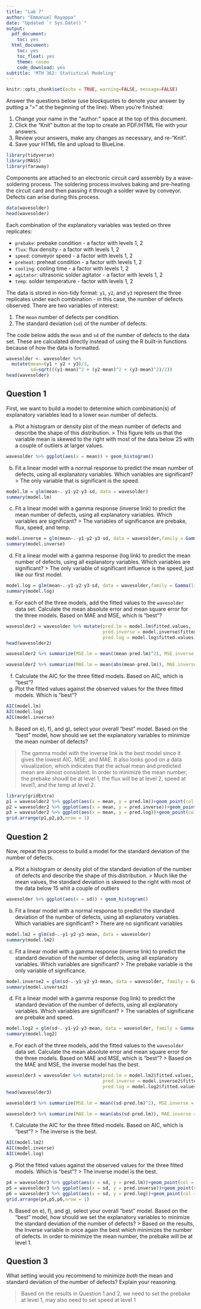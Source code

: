 ```yaml
---
title: "Lab 7"
author: "Emmanuel Rayappa"
date: "Updated `r Sys.Date()`"
output:
  pdf_document:
    toc: yes
  html_document:
    toc: yes
    toc_float: yes
    theme: cosmo
    code_download: yes
subtitle: 'MTH 362: Statistical Modeling'
---
```


```r
knitr::opts_chunk$set(echo = TRUE, warning=FALSE, message=FALSE)
```

Answer the questions below (use blockquotes to denote your answer by putting a ">" at the beginning of the line). When you're finished:

1.  Change your name in the "author:" space at the top of this document.
2.  Click the "Knit" button at the top to create an PDF/HTML file with your answers.
3.  Review your answers, make any changes as necessary, and re-"Knit".
4.  Save your HTML file and upload to BlueLine.

```r
library(tidyverse)
library(MASS)
library(faraway)
```

Components are attached to an electronic circuit card assembly by a wave-soldering process. The soldering process involves baking and pre-heating the circuit card and then passing it through a solder wave by conveyor. Defects can arise during this process.

```r
data(wavesolder)
head(wavesolder)
```

Each combination of the explanatory variables was tested on three replicates:

- `prebake`: prebake condition - a factor with levels 1, 2
- `flux`: flux density - a factor with levels 1, 2
- `speed`: conveyor speed - a factor with levels 1, 2
- `preheat`: preheat condition - a factor with levels 1, 2
- `cooling`: cooling time - a factor with levels 1, 2
- `agitator`: ultrasonic solder agitator - a factor with levels 1, 2
- `temp`: solder temperature - factor with levels 1, 2

The data is stored in non-tidy format: `y1`, `y2`, and `y3` represent the three replicates under each combination - in this case, the number of defects observed. There are two variables of interest:

1. The `mean` number of defects per condition.
2. The standard deviation (`sd`) of the number of defects.

The code below adds the `mean` and `sd` of the number of defects to the data set. These are calculated directly instead of using the R built-in functions because of how the data is formatted.

```r
wavesolder <- wavesolder %>%
  mutate(mean=(y1 + y2 + y3)/3,
         sd=sqrt(((y1-mean)^2 + (y2-mean)^2 + (y3-mean)^2)/2))
head(wavesolder)
```

## Question 1

First, we want to build a model to determine which combination(s) of explanatory variables lead to a lower `mean` number of defects.

a) Plot a histogram or density plot of the mean number of defects and describe the shape of this distribution.
> This figure tells us that the variable mean is skewed to the right with most of the data below 25 with a couple of outliers at larger values. 

```r
wavesolder %>% ggplot(aes(x = mean)) + geom_histogram()
```

b) Fit a linear model with a normal response to predict the mean number of defects, using all explanatory variables. Which variables are significant?
> The only variable that is significant is the speed. 

```r
model.lm = glm(mean~.-y1-y2-y3-sd, data = wavesolder)
summary(model.lm)
```

c) Fit a linear model with a gamma response (inverse link) to predict the mean number of defects, using all explanatory variables. Which variables are significant?
> The variables of significance are prebake, flux, speed, and temp.

```r
model.inverse = glm(mean~.-y1-y2-y3-sd, data = wavesolder,family = Gamma(link = "inverse"))
summary(model.inverse)
```

d) Fit a linear model with a gamma response (log link) to predict the mean number of defects, using all explanatory variables. Which variables are significant?
> The only variable of significant influence is the speed, just like our first model. 

```r
model.log = glm(mean~.-y1-y2-y3-sd, data = wavesolder,family = Gamma(link = "log"))
summary(model.log)
```

e) For each of the three models, add the fitted values to the `wavesolder` data set. Calculate the mean absolute error and mean square error for the three models. Based on MAE and MSE, which is "best"?

```r
wavesolder2 = wavesolder %>% mutate(pred.lm = model.lm$fitted.values,
                                    pred.inverse = model.inverse$fitted.values,
                                    pred.log = model.log$fitted.values)
head(wavesolder2)

wavesolder2 %>% summarize(MSE.lm = mean((mean-pred.lm)^2), MSE.inverse = mean((mean-pred.inverse)^2),MSE.log = mean((mean-pred.log)^2))

wavesolder2 %>% summarize(MAE.lm = mean(abs(mean-pred.lm)), MAE.inverse = mean(abs(mean-pred.inverse)^2),MAE.log = mean(abs(mean-pred.log)))

```

f) Calculate the AIC for the three fitted models. Based on AIC, which is "best"?
g) Plot the fitted values against the observed values for the three fitted models. Which is "best"?

```r
AIC(model.lm)
AIC(model.log)
AIC(model.inverse)
```

h) Based on e), f), and g), select your overall "best" model. Based on the "best" model, how should we set the explanatory variables to minimize the mean number of defects?

> The gamma model with the inverse link is the best model since it gives the lowest AIC, MSE, and MAE. It also looks good on a data visualization, which indicates that the actual mean and predicted mean are almost consistent. In order to minimize the mean number, the prebake shoudl be at level 1, the flux will be at level 2, speed at level1, and the temp at level 2. 

```r
library(gridExtra)
p1 = wavesolder2 %>% ggplot(aes(x = mean, y = pred.lm))+geom_point(col = "black")
p2 = wavesolder2 %>% ggplot(aes(x = mean, y = pred.inverse))+geom_point(col = "blue")
p3 = wavesolder2 %>% ggplot(aes(x = mean, y = pred.log))+geom_point(col = "red")
grid.arrange(p1,p2,p3,nrow = 1)
```


## Question 2

Now, repeat this process to build a model for the standard deviation of the number of defects.

a) Plot a histogram or density plot of the standard deviation of the number of defects and describe the shape of this distribution.
> Much like the mean values, the standard deviation is skewed to the right with most of the data below 15 whit a couple of outliers

```r
wavesolder %>% ggplot(aes(x = sd)) + geom_histogram()
```

b) Fit a linear model with a normal response to predict the standard deviation of the number of defects, using all explanatory variables. Which variables are significant?
> There are no significant variables

```r
model.lm2 = glm(sd~.-y1-y2-y3-mean, data = wavesolder)
summary(model.lm2)
```

c) Fit a linear model with a gamma response (inverse link) to predict the standard deviation of the number of defects, using all explanatory variables. Which variables are significant?
> The prebake variable is the only variable of significance. 

```r
model.inverse2 = glm(sd~.-y1-y2-y3-mean, data = wavesolder, family = Gamma(link = "inverse"))
summary(model.inverse2)
```

d) Fit a linear model with a gamma response (log link) to predict the standard deviation of the number of defects, using all explanatory variables. Which variables are significant?
> The variables of significane are prebake and speed.

```r
model.log2 = glm(sd~.-y1-y2-y3-mean, data = wavesolder, family = Gamma(link = "log"))
summary(model.log2)
```

e) For each of the three models, add the fitted values to the `wavesolder` data set. Calculate the mean absolute error and mean square error for the three models. Based on MAE and MSE, which is "best"?
> Based on the MAE and MSE, the inverse model has the best. 

```r
wavesolder3 = wavesolder %>% mutate(pred.lm = model.lm2$fitted.values,
                                    pred.inverse = model.inverse2$fitted.values,
                                    pred.log = model.log2$fitted.values)
head(wavesolder3)

wavesolder3 %>% summarize(MSE.lm = mean((sd-pred.lm)^2), MSE.inverse = mean((sd-pred.inverse)^2),MSE.log = mean((sd-pred.log)^2))

wavesolder3 %>% summarize(MAE.lm = mean(abs(sd-pred.lm)), MAE.inverse = mean(abs(sd-pred.inverse)),MAE.log = mean(abs(sd-pred.log)))
```

f) Calculate the AIC for the three fitted models. Based on AIC, which is "best"?
> The inverse is the best. 

```r
AIC(model.lm2)
AIC(model.inverse)
AIC(model.log)
```

g) Plot the fitted values against the observed values for the three fitted models. Which is "best"?
> The inverse model is the best. 

```r
p4 = wavesolder3 %>% ggplot(aes(x = sd, y = pred.lm))+geom_point(col = "black")
p5 = wavesolder3 %>% ggplot(aes(x = sd, y = pred.inverse))+geom_point(col = "blue")
p6 = wavesolder3 %>% ggplot(aes(x = sd, y = pred.log))+geom_point(col = "red")
grid.arrange(p4,p5,p6,nrow = 1)
```

h) Based on e), f), and g), select your overall "best" model. Based on the "best" model, how should we set the explanatory variables to minimize the standard deviation of the number of defects?
> Based on the results, the Inverse variable in once again the best which minimizes the number of defects. In order to minimize the mean number, the prebake will be at level 1. 

## Question 3

What setting would you recommend to minimize _both_ the mean and standard deviation of the number of defects? Explain your reasoning.

> Based on the results in Question 1 and 2, we need to set the prebake at level 1, may also need to set speed at level 1 